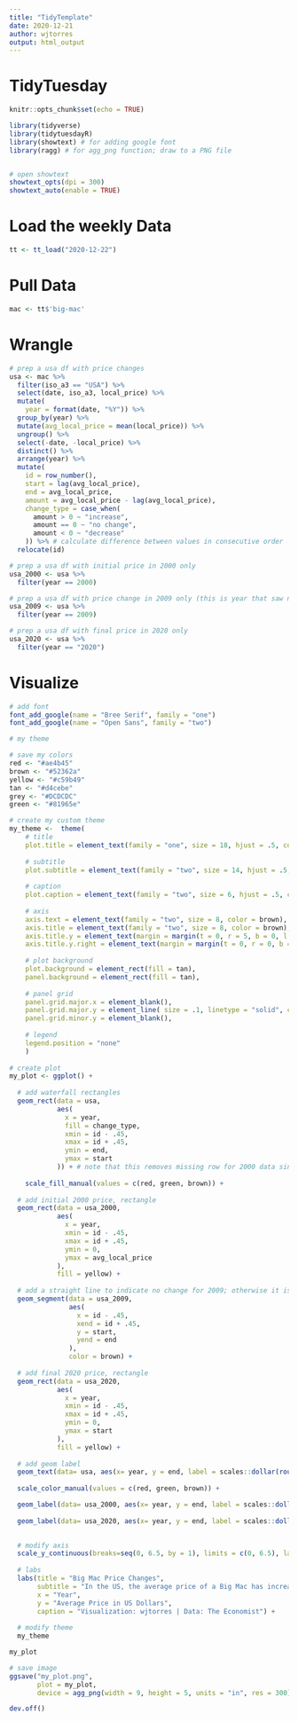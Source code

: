 ```yaml
---
title: "TidyTemplate"
date: 2020-12-21
author: wjtorres
output: html_output
---
```


# TidyTuesday

```r

knitr::opts_chunk$set(echo = TRUE)

library(tidyverse)
library(tidytuesdayR)
library(showtext) # for adding google font
library(ragg) # for agg_png function; draw to a PNG file


# open showtext
showtext_opts(dpi = 300)
showtext_auto(enable = TRUE)
```

# Load the weekly Data

```r

tt <- tt_load("2020-12-22")

```


# Pull Data

```r

mac <- tt$'big-mac'

```

# Wrangle

```r

# prep a usa df with price changes
usa <- mac %>%
  filter(iso_a3 == "USA") %>%
  select(date, iso_a3, local_price) %>%
  mutate(
    year = format(date, "%Y")) %>%
  group_by(year) %>%
  mutate(avg_local_price = mean(local_price)) %>%
  ungroup() %>%
  select(-date, -local_price) %>%
  distinct() %>%
  arrange(year) %>%
  mutate(
    id = row_number(),
    start = lag(avg_local_price),
    end = avg_local_price,
    amount = avg_local_price - lag(avg_local_price),
    change_type = case_when(
      amount > 0 ~ "increase",
      amount == 0 ~ "no change",
      amount < 0 ~ "decrease"
    )) %>% # calculate difference between values in consecutive order
  relocate(id)

# prep a usa df with initial price in 2000 only
usa_2000 <- usa %>%
  filter(year == 2000)

# prep a usa df with price change in 2009 only (this is year that saw no change so will need to fix in plot so that there's a line shown)
usa_2009 <- usa %>%
  filter(year == 2009)

# prep a usa df with final price in 2020 only
usa_2020 <- usa %>%
  filter(year == "2020")
```


# Visualize

```r

# add font
font_add_google(name = "Bree Serif", family = "one")
font_add_google(name = "Open Sans", family = "two")

# my theme

# save my colors
red <- "#ae4b45"
brown <- "#52362a"
yellow <- "#c59b49"
tan <- "#d4cebe"
grey <- "#DCDCDC"
green <- "#81965e"

# create my custom theme
my_theme <-  theme(
    # title
    plot.title = element_text(family = "one", size = 18, hjust = .5, color = brown, margin = margin(10, 0, 0, 0)),
    
    # subtitle
    plot.subtitle = element_text(family = "two", size = 14, hjust = .5, color = brown ),
    
    # caption
    plot.caption = element_text(family = "two", size = 6, hjust = .5, color = brown),
    
    # axis
    axis.text = element_text(family = "two", size = 8, color = brown),
    axis.title = element_text(family = "two", size = 8, color = brown),
    axis.title.y = element_text(margin = margin(t = 0, r = 5, b = 0, l = 0)),
    axis.title.y.right = element_text(margin = margin(t = 0, r = 0, b = 0, l = 5)),
    
    # plot background
    plot.background = element_rect(fill = tan),
    panel.background = element_rect(fill = tan),
    
    # panel grid
    panel.grid.major.x = element_blank(),
    panel.grid.major.y = element_line( size = .1, linetype = "solid", color = grey),
    panel.grid.minor.y = element_blank(),
    
    # legend
    legend.position = "none"
    )
  
# create plot
my_plot <- ggplot() +
  
  # add waterfall rectangles
  geom_rect(data = usa,
            aes(
              x = year,
              fill = change_type,
              xmin = id - .45,
              xmax = id + .45,
              ymin = end,
              ymax = start
            )) + # note that this removes missing row for 2000 data since technically no start
  
    scale_fill_manual(values = c(red, green, brown)) +
  
  # add initial 2000 price, rectangle
  geom_rect(data = usa_2000,
            aes(
              x = year,
              xmin = id - .45,
              xmax = id + .45,
              ymin = 0,
              ymax = avg_local_price
            ), 
            fill = yellow) +
  
  # add a straight line to indicate no change for 2009; otherwise it is left blank
  geom_segment(data = usa_2009,
               aes(
                 x = id - .45,
                 xend = id + .45,
                 y = start,
                 yend = end
               ), 
               color = brown) +
  
  # add final 2020 price, rectangle
  geom_rect(data = usa_2020,
            aes(
              x = year,
              xmin = id - .45,
              xmax = id + .45,
              ymin = 0,
              ymax = start
            ),
            fill = yellow) +
  
  # add geom label
  geom_text(data= usa, aes(x= year, y = end, label = scales::dollar(round(amount,2)), family = "two", color = change_type, hjust = .5), size = 2, nudge_y = 0.2) +
  
  scale_color_manual(values = c(red, green, brown)) +

  geom_label(data= usa_2000, aes(x= year, y = end, label = scales::dollar(round(avg_local_price,2)), hjust = .5), family = "two", size = 2, color = brown, fill = tan, nudge_y = 0.2) +
  
  geom_label(data= usa_2020, aes(x= year, y = end, label = scales::dollar(round(avg_local_price,2)), hjust = .5), family = "two", size = 2, color = brown, fill = tan, nudge_y = 0.5) +

  
  # modify axis
  scale_y_continuous(breaks=seq(0, 6.5, by = 1), limits = c(0, 6.5), labels=scales::dollar_format(), sec.axis = dup_axis()) +
  
  # labs
  labs(title = "Big Mac Price Changes",
       subtitle = "In the US, the average price of a Big Mac has increased by 127%, \nfrom $2.51 in 2000 to $5.69 in 2020.",
       x = "Year",
       y = "Average Price in US Dollars",
       caption = "Visualization: wjtorres | Data: The Economist") +
  
  # modify theme
  my_theme

my_plot

# save image
ggsave("my_plot.png",
       plot = my_plot,
       device = agg_png(width = 9, height = 5, units = "in", res = 300))

dev.off()

```
